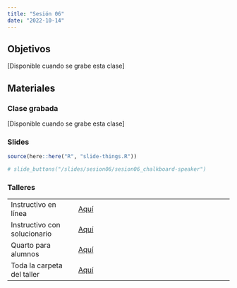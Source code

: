 ```yaml
---
title: "Sesión 06"
date: "2022-10-14"
---
```


## Objetivos

[Disponible cuando se grabe esta clase]


## Materiales

::: {.panel-tabset}

### Clase grabada

[Disponible cuando se grabe esta clase]


### Slides

```r
source(here::here("R", "slide-things.R"))
```

```r
# slide_buttons("/slides/sesion06/sesion06_chalkboard-speaker")
```


### Talleres

|                              |                                                                                  |
|----------------------|--------------------------------------------------|
| Instructivo en línea         | [Aquí]()                                                 |
| Instructivo con solucionario | [Aquí]()                                                                       |
| Quarto para alumnos          | [Aquí]()                                                                       |
| Toda la carpeta del taller   | [Aquí](https://drive.google.com/drive/folders/1b9jkjs4Vp0oFMC53LqIo5D8bA_m5xfqn) |

:::



